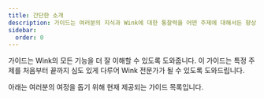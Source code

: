 ```yaml
---
title: 간단한 소개
description: 가이드는 여러분의 지식과 Wink에 대한 통찰력을 어떤 주제에 대해서든 향상시키는 데 도움을 드립니다.
sidebar:
  order: 0
---
```


가이드는 Wink의 모든 기능을 더 잘 이해할 수 있도록 도와줍니다.
이 가이드는 특정 주제를 처음부터 끝까지 심도 있게 다루어 Wink 전문가가 될 수 있도록 도와드립니다.

아래는 여러분의 여정을 돕기 위해 현재 제공되는 가이드 목록입니다.

<LinkCard title="좋은 거래를 발견하세요" description="The guide gives you some tips on how to search for things to sell on Wink." href="/guides/discover-great-deals/" />


<LinkCard title="지금 예약 버튼" description="This guide steps hotels through how to do the simplest integration with Wink with a 'Book Now' button." href="/guides/the-book-now-button/" />


<LinkCard title="초보자를 위한 통찰력" description="This guides shows you how to use analytics effectively from the perspective of a supplier and an affiliate." href="/guides/insight-for-dummies/" />


<LinkCard title="TripPay와 통합" description="The guide gives you step-by-step instructions on how to do a full integration with TripPay as a travel company wishing to outsource the payment process." href="/guides/integrating-with-trip-pay/" />

